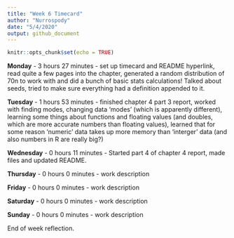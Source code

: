 ```yaml
---
title: "Week 6 Timecard"
author: "Nurrospody"
date: "5/4/2020"
output: github_document
---
```


```r
knitr::opts_chunk$set(echo = TRUE)
```

**Monday** - 3 hours 27 minutes - set up timecard and README hyperlink, read quite a few pages into the chapter, generated a random distribution of 70n to work with and did a bunch of basic stats calculations!  Talked about seeds, tried to make sure everything had a definition appended to it.

**Tuesday** - 1 hours 53 minutes - finished chapter 4 part 3 report, worked with finding modes, changing data 'modes' (which is apparently different), learning some things about functions and floating values (and doubles, which are more accurate numbers than floating values), learned that for some reason 'numeric' data takes up more memory than 'interger' data (and also numbers in R are really big?)

**Wednesday** - 0 hours 11 minutes - Started part 4 of chapter 4 report, made files and updated README.

**Thursday** - 0 hours 0 minutes - work description

**Friday** - 0 hours 0 minutes - work description

**Saturday** - 0 hours 0 minutes - work description

**Sunday** - 0 hours 0 minutes - work description

End of week reflection.